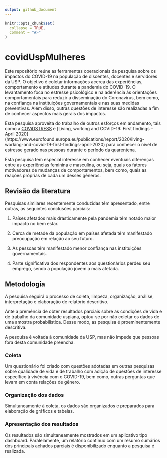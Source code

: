 ```yaml
---
output: github_document
---
```


<!-- README.md is generated from README.Rmd. Please edit that file -->

```r
knitr::opts_chunk$set(
  collapse = TRUE,
  comment = "#>"
)
```

# covidUspMulheres

<!-- badges: start -->
<!-- badges: end -->

Este repositório reúne as ferramentas operacionais da pesquisa sobre os impactos do COVID-19 na população de discentes, docentes e servidores da USP. O objetivo é coletar informações acerca das experiências, comportamento e atitudes durante a pandemia do COVID-19. O levantamento foca no estresse psicológico e na aderência às orientações comportamentais para reduzir a disseminação do Coronavirus, bem como, na confiança na instituições governamentais e nas suas medidas preventivas. Além disso, outras questões de interesse são realizadas a fim de conhecer aspectos mais gerais dos impactos.

Esta pesquisa aproveita do trabalho de outros esforços em andamento, tais como a [COViDSTRESS](https://osf.io/2ftma/) e [Living, working and COVID-19: First findings – April 2020] (https://www.eurofound.europa.eu/publications/report/2020/living-working-and-covid-19-first-findings-april-2020) para conhecer o nível de estresse gerado nas pessoas durante o período da quarentena.

Esta pesquisa tem especial interesse em conhecer eventuais diferenças entre as experiências feminina e masculina, ou seja, quais os fatores motivadores de mudanças de comportamentos, bem como, quais as reações próprias de cada um desses gêneros.


## Revisão da literatura

Pesquisas similares recentemente conduzidas têm apresentado, entre outras, as seguintes conclusões parciais:

1. Países afetados mais drasticamente pela pandemia têm notado maior impacto no bem estar.

2. Cerca de metade da população em países afetada têm  manifestado preocupação em relação ao seu futuro.

3. As pessoas têm manifestado menor confiança nas instituições governamentais.

4. Parte significativa dos respondentes aos questionários perdeu seu emprego, sendo a população jovem a mais afetada.

## Metodologia

A pesquisa seguirá o processo de coleta, limpeza, organização, análise, interpretação e elaboração de relatório descritivo.

Ante a premência de obter resultados parciais sobre as condições de vida e de trabalho da comunidade uspiana, optou-se por não coletar os dados de uma amostra probabilística. Desse modo, as pesquisa é proeminentemente descritiva.

A pesquisa é voltada à comunidade da USP, mas não impede que pessoas fora desta comunidade preencha.

### Coleta

Um questionário foi criado com questões adotadas em outras pesquisas sobre qualidade de vida e de trabalho com adição de questões de interesse específico à vivência com o COVID-19, bem como, outras perguntas que levam em conta relações de gênero.

### Organização dos dados

Simultaneamente à coleta, os dados são organizados e preparados para elaboração de gráficos e tabelas.

### Apresentação dos resultados

Os resultados são simultaneamente mostrados em um aplicativo tipo dashboard. Paralelamente, um relatório contínuo com um resumo sumários dos principais achados parciais é disponibilizado enquanto a pesquisa é realizada.







